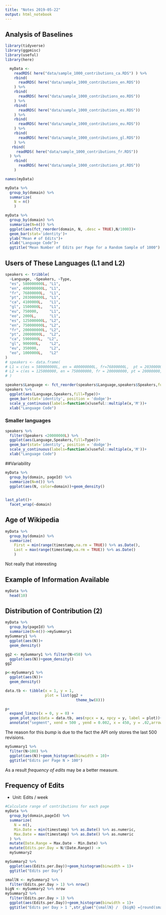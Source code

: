 ```yaml
---
title: "Notes 2019-05-22"
output: html_notebook
---
```



## Analysis of Baselines

```r
library(tidyverse)
library(ggpmisc)
library(useful)
library(here)

  myData <- 
    readRDS( here("data/sample_1000_contributions_ca.RDS") ) %>% 
    rbind(
      readRDS( here("data/sample_1000_contributions_en.RDS"))
    ) %>% 
    rbind(
      readRDS( here("data/sample_1000_contributions_eo.RDS"))
    ) %>% 
    rbind(
      readRDS( here("data/sample_1000_contributions_es.RDS"))
    ) %>% 
    rbind(
      readRDS( here("data/sample_1000_contributions_eu.RDS"))
    ) %>% 
    rbind(
      readRDS( here("data/sample_1000_contributions_gl.RDS"))
    ) %>% 
   rbind(
     readRDS( here("data/sample_1000_contributions_fr.RDS"))
  ) %>%
    rbind(
      readRDS( here("data/sample_1000_contributions_pt.RDS"))
    )  
```

```r
names(myData)
```

```r
myData %>% 
  group_by(domain) %>%
  summarize(
    N = n()
    )
```

```r
myData %>% 
  group_by(domain) %>% 
  summarize(N=n()) %>% 
  ggplot(aes(fct_reorder(domain, N, .desc = TRUE),N/1000))+
  geom_bar(stat='identity')+
  ylab("Mean # of Edits")+
  xlab("Language Code")+
  ggtitle("Mean Number of Edits per Page for a Random Sample of 1000")
```

## Users of These Languages (L1 and L2)
```r
speakers <- tribble(
  ~Language, ~Speakers, ~Type,
  "es", 580000000L, "L1",
  "en", 400000000L, "L1",
  "fr", 76800000L,  "L1",
  "pt", 203000000L, "L1",
  "ca", 4100000L,   "L1",
  "gl", 1500000L,   "L1",
  "eu", 750000,     "L1",
  "eo", 2000L,      "L1",
  "es", 125000000L, "L2",
  "en", 750000000L, "L2",
  "fr", 200000000L, "L2",
  "pt", 20000000L,  "L2",
  "ca", 5900000L,  "L2",
  "gl", 900000L,    "L2",
  "eu", 350000,     "L2",
  "eo", 1000000L,   "L2"
)
# speakers <- data.frame(
# L1 = c(es = 580000000L, en = 400000000L, fr=76800000L,  pt = 203000000L, ca = 4100000L, gl = 1500000L, eo = 2000L),
# L2 = c(es = 125000000, en = 750000000, fr = 200000000, pt = 20000000, ca = 5900000, gl = 900000, eo = 1000000)
# )


```

```r
speakers$Language <- fct_reorder(speakers$Language,speakers$Speakers,fun = sum, .desc=TRUE)
speakers %>% 
  ggplot(aes(Language,Speakers,fill=Type))+
  geom_bar(stat='identity', position = 'dodge')+
  scale_y_continuous(labels=function(x)useful::multiple(x,'M'))+
  xlab("Language Code")
```

### Smaller languages
```r
speakers %>% 
  filter(Speakers <20000000L) %>% 
  ggplot(aes(Language,Speakers,fill=Type))+
  geom_bar(stat='identity', position = 'dodge')+
  scale_y_continuous(labels=function(x)useful::multiple(x,'M'))+
  xlab("Language Code")
```


##Variability

```r
myData %>% 
  group_by(domain, pageId) %>% 
  summarize(N=n()) %>% 
  ggplot(aes(N, color=domain))+geom_density()
  
```

```r
last_plot()+
  facet_wrap(~domain)
```

## Age of Wikipedia
```r
myData %>% 
  group_by(domain) %>% 
  summarize(
    First = min(range(timestamp,na.rm = TRUE)) %>% as.Date(),
    Last = max(range(timestamp,na.rm = TRUE)) %>% as.Date()
    )
```

Not really that interesting

## Example of Information Available
```r
myData %>% 
  head(10)
```

## Distribution of Contribution (2)
```r
myData %>% 
  group_by(pageId) %>% 
  summarize(N=n())->mySummary1
mySummary1 %>% 
  ggplot(aes(N))+
  geom_density()
```

```r
gg2 <- mySummary1 %>% filter(N>450) %>% 
  ggplot(aes(N))+geom_density()
gg2
```

```r

p<-mySummary1 %>% 
  ggplot(aes(N))+
  geom_density()

data.tb <- tibble(x = 1, y = 1, 
                  plot = list(gg2 +
                                theme_bw(8)))

p+
  expand_limits(x = 0, y = 0) +
  geom_plot_npc(data = data.tb, aes(npcx = x, npcy = y, label = plot))+
  annotate("segment", xend = 500 , yend = 0.002, x = 450, y = .02,arrow=arrow(), color='red')

```

The reason for this *bump* is due to the fact the API only stores the last 500 revisions. 


```r
mySummary1 %>% 
  filter(N>100) %>% 
  ggplot(aes(N))+geom_histogram(binwidth = 10)+
  ggtitle("Edits per Page N > 100")
```

As a result *frequency of edits* may be a better measure.

## Frequency of Edits

* Unit: Edits / week 

```r
#Calculate range of contributions for each page
myData %>% 
  group_by(domain,pageId) %>% 
  summarize(
    N = n(),
    Min.Date = min(timestamp) %>% as.Date() %>% as.numeric,
    Max.Date = max(timestamp) %>% as.Date() %>% as.numeric
  ) %>% 
  mutate(Date.Range = Max.Date - Min.Date) %>% 
  mutate(Edits.per.Day = N/(Date.Range)) ->
  mySummary2
```

```r
mySummary2 %>% 
  ggplot(aes(Edits.per.Day))+geom_histogram(binwidth = 1)+
  ggtitle("Edits per Day")

```

```r
smallN <- mySummary2 %>% 
  filter(Edits.per.Day > 1) %>% nrow()
bigN <- mySummary2 %>% nrow
mySummary2 %>% 
  filter(Edits.per.Day > 1) %>% 
  ggplot(aes(Edits.per.Day))+geom_histogram(binwidth = 1)+
  ggtitle("Edits per Day > 1 ",str_glue("{smallN} /  {bigN} ={round(smallN/bigN, digits=3)*100}%"))

```

